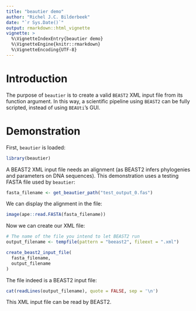 ```yaml
---
title: "beautier demo"
author: "Richel J.C. Bilderbeek"
date: "`r Sys.Date()`"
output: rmarkdown::html_vignette
vignette: >
  %\VignetteIndexEntry{beautier demo}
  %\VignetteEngine{knitr::rmarkdown}
  %\VignetteEncoding{UTF-8}
---
```


# Introduction

The purpose of `beautier` is to create a valid `BEAST2` XML input file
from its function argument. In this way, a scientific pipeline using 
`BEAST2` can be fully scripted, instead of using `BEAUti`'s GUI.

# Demonstration

First, `beautier` is loaded:

```r
library(beautier)
```

A BEAST2 XML input file needs an alignment (as BEAST2 infers
phylogenies and parameters on DNA sequences). This demonstration uses
a testing FASTA file used by `beautier`:

```r
fasta_filename <- get_beautier_path("test_output_0.fas")
```

We can display the alignment in the file:


```r
image(ape::read.FASTA(fasta_filename))
```

Now we can create our XML file:

```r
# The name of the file you intend to let BEAST2 run
output_filename <- tempfile(pattern = "beeast2", fileext = ".xml")

create_beast2_input_file(
  fasta_filename,
  output_filename
)
```

The file indeed is a BEAST2 input file:

```r
cat(readLines(output_filename), quote = FALSE, sep = '\n')
```

This XML input file can be read by BEAST2.
